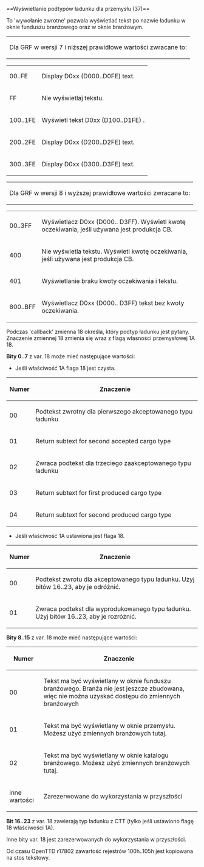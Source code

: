 <noinclude>{{pl/Development/NewGRF/inne strony|en=newgrf-specs.tt-wiki.net/wiki/Callback:_Cargo_sub-type_display_for_industries|pl=pl/Development/NewGRF/NFO Specs/Callback/Cargo sub-type display for industries}}
</noinclude>==<span id="Cargo_sub-type_display_for_industries_(37)"></span><span title="Cargo sub-type display for industries (37)" id="Cargo_sub-type_display_for_industries_.2837.29">Wyświetlanie podtypów ładunku dla przemysłu (37)</span>==

To <span title=callback>'wywołanie zwrotne'</span> pozwala wyświetlać tekst po nazwie ładunku w oknie funduszu branżowego oraz w oknie branżowym. 
{| style=border:hidden;margin-left:-3px
|{{pl/Development/NewGRF/grfTill|7}} Dla GRF w wersji 7 i niższej prawidłowe wartości zwracane to:
|}
{| 
|-
|00..FE|| Display D0xx (D000..D0FE) text.
|-
|FF|| Nie wyświetlaj tekstu.
|-
|100..1FE|| Wyświetl tekst D0xx (D100..D1FE) .
|-
|200..2FE|| Display D0xx (D200..D2FE) text.
|-
|300..3FE|| Display D0xx (D300..D3FE) text.
|}
{|style=border:hidden;margin-left:-3px
|{{pl/Development/NewGRF/grfFrom|8}} Dla GRF w wersji 8 i wyższej prawidłowe wartości zwracane to:
|}
{| 
|-
|00..3FF|| Wyświetlacz D0xx (D000.. D3FF). Wyświetl kwotę oczekiwania, jeśli używana jest produkcja CB.
|-
|400|| Nie wyświetla tekstu. Wyświetl kwotę oczekiwania, jeśli używana jest produkcja CB.
|-
|401|| {{pl/Development/NewGRF/ottdp|1.7|no|ottdrev=r27751}} Wyświetlanie braku kwoty oczekiwania i tekstu.
|-
|800..BFF|| {{pl/Development/NewGRF/ottdp|1.7|no|ottdrev=r27751}} Wyświetlacz D0xx (D000.. D3FF) tekst bez kwoty oczekiwania.
|}

Podczas <cpan title='wywołania zwrotnego'>'callback'</span> zmienna 18 określa, który podtyp ładunku jest pytany.
Znaczenie zmiennej 18 zmienia się wraz z flagą własności przemysłowej 1A 18.

'''Bity 0..7''' z var. 18 może mieć następujące wartości:
* Jeśli właściwość 1A flaga 18 jest czysta.
{| 
|-
!Numer!!Znaczenie
|-
|00||Podtekst zwrotny dla pierwszego akceptowanego typu ładunku
|-
|01||Return subtext for second accepted cargo type
|-
|02||Zwraca podtekst dla trzeciego zaakceptowanego typu ładunku
|-
|03||Return subtext for first produced cargo type
|-
|04||Return subtext for second produced cargo type
|}
* {{pl/Development/NewGRF/ottdp|1.9|no|ottdrev=e66cec8f}} Jeśli właściwość 1A ustawiona jest flaga 18.
{| 
|-
!Numer!!Znaczenie
|-
|00||Podtekst zwrotu dla akceptowanego typu ładunku. Użyj bitów 16..23, aby je odróżnić.
|-
|01||Zwraca podtekst dla wyprodukowanego typu ładunku. Użyj bitów 16..23, aby je rozróżnić.
|}

'''Bity 8..15''' z var. 18 może mieć następujące wartości:
{| 
|-
!Numer!!Znaczenie
|-
|00||Tekst ma być wyświetlany w oknie funduszu branżowego. Branża nie jest jeszcze zbudowana, więc nie można uzyskać dostępu do zmiennych branżowych
|-
|01||Tekst ma być wyświetlany w oknie przemysłu. Możesz użyć zmiennych branżowych tutaj.
|-
|02||Tekst ma być wyświetlany w oknie katalogu branżowego. Możesz użyć zmiennych branżowych tutaj.
|-
|inne wartości||Zarezerwowane do wykorzystania w przyszłości
|}

'''Bit 16..23''' z var. 18 zawierają typ ładunku z CTT (tylko jeśli ustawiono flagę 18 właściwości 1A).

Inne bity var. 18 jest zarezerwowanych do wykorzystania w przyszłości.

{{pl/Development/NewGRF/ottdp|1.0|no|ottdrev=r17802}} Od czasu OpenTTD r17802 zawartość rejestrów 100h..105h jest kopiowana na stos tekstowy.
<!--[[Category:Callbacks]]-->